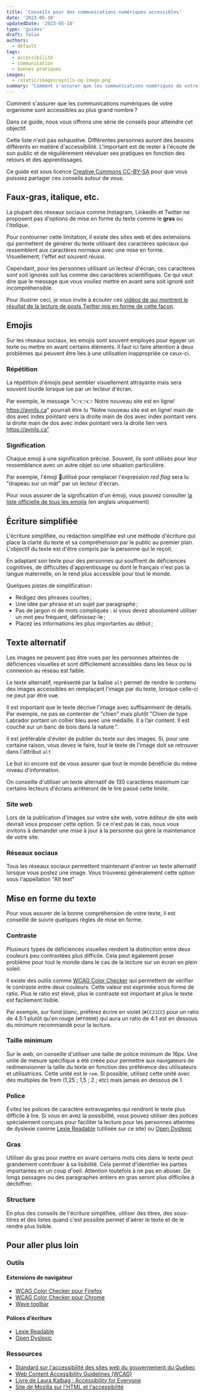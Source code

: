 ```yaml
---
title: 'Conseils pour des communications numériques accessibles'
date: '2023-05-10'
updatedDate: '2023-05-10'
type: 'guides'
draft: false
authors:
  - default
tags:
  - accessibilité
  - communication
  - bonnes pratiques
images:
  - /static/images/aynils-og-image.png
summary: "Comment s'assurer que les communications numériques de votre organisme sont accessibles au plus grand nombre ? Dans ce guide, nous vous offrons une série de conseils pour atteindre cet objectif."
---
```


Comment s'assurer que les communications numériques de votre organisme sont accessibles au plus grand nombre ?

Dans ce guide, nous vous offrons une série de conseils pour atteindre cet objectif.

Cette liste n'est pas exhaustive. Différentes personnes auront des besoins différents en matière d'accessibilité. L'important est de rester à l'écoute de son public et de régulièrement réévaluer ses pratiques en fonction des retours et des apprentissages.

Ce guide est sous licence [Creative Commons CC-BY-SA](https://creativecommons.org/licenses/by-sa/4.0/deed.fr) pour que vous puissiez partager ces conseils autour de vous.

<TOCInline toc={props.toc} toHeading={3} asDisclosure={true} />

## Faux-gras, italique, etc.

La plupart des réseaux sociaux comme Instagram, LinkedIn et Twitter ne proposent pas d'options de mise en forme du texte comme le **gras** ou l'_italique_.

Pour contourner cette limitation, il existe des sites web et des extensions qui permettent de générer du texte utilisant des caractères spéciaux qui ressemblent aux caractères normaux avec une mise en forme. Visuellement, l'effet est souvent réussi.

Cependant, pour les personnes utilisant un lecteur d'écran, ces caractères sont soit ignorés soit lus comme des caractères scientifiques. Ce qui veut dire que le message que vous vouliez mettre en avant sera soit ignoré soit incompréhensible.

Pour illustrer ceci, je vous invite à écouter ces [vidéos de qui montrent le résultat de la lecture de posts Twitter mis en forme de cette façon](https://adrianroselli.com/2021/10/reference-srs-and-extended-characters.html).

## Emojis

Sur les réseaux sociaux, les emojis sont souvent employés pour égayer un texte ou mettre en avant certains éléments.
Il faut ici faire attention à deux problèmes qui peuvent être liés à une utilisation inappropriée ce ceux-ci.

### Répétition

La répétition d'émojis peut sembler visuellement attrayante mais sera souvent lourde lorsque lue par un lecteur d'écran.

Par exemple, le message "👉👉👉 Notre nouveau site est en ligne! https://aynils.ca" pourrait être lu “Notre nouveau site est en ligne! ​main de dos avec index pointant vers la droite main de dos avec index pointant vers la droite main de dos avec index pointant vers la droite lien vers https://aynils.ca”

### Signification

Chaque emoji à une signification précise. Souvent, ils sont utilisés pour leur ressemblance avec un autre objet ou une situation particulière.

Par exemple, l'émoji 🚩utilisé pour remplacer l'expression _red flag_ sera lu "drapeau sur un mât" par un lecteur d'écran.

Pour vous assurer de la signification d'un émoji, vous pouvez consulter [la liste officielle de tous les emojis](https://unicode.org/emoji/charts/full-emoji-list.html) (en anglais uniquement)

## Écriture simplifiée

L'écriture simplifiée, ou rédaction simplifiée est une méthode d'écriture qui place la clarté du texte et sa compréhension par le public au premier plan. L'objectif du texte est d'être compris par la personne qui le reçoit.

En adaptant son texte pour des personnes qui souffrent de déficiences cognitives, de difficultés d'apprentissage ou dont le français n'est pas la langue maternelle, on le rend plus accessible pour tout le monde.

Quelques pistes de simplification :

- Rédigez des phrases courtes ;
- Une idée par phrase et un sujet par paragraphe ;
- Pas de jargon ni de mots compliqués : si vous devez absolument utiliser un mot peu fréquent, définissez-le ;
- Placez les informations les plus importantes au début ;

## Texte alternatif

Les images ne peuvent pas être vues par les personnes atteintes de déficiences visuelles et sont difficilement accessibles dans les lieux ou la connexion au réseau est faible.

Le texte alternatif, représenté par la balise `alt` permet de rendre le contenu des images accessibles en remplaçant l'image par du texte, lorsque celle-ci ne peut par être vue.

Il est important que le texte décrive l'image avec suffisamment de détails. Par exemple, ne pas se contenter de "chien" mais plutôt "​Chien de type Labrador portant un collier bleu avec une médaille. Il a l’air content. Il est couché sur un banc de bois dans la nature.".

Il est préférable d'éviter de publier du texte sur des images. Si, pour une certaine raison, vous devez le faire, tout le texte de l'image doit se retrouver dans l'attribut `alt`

Le but ici encore est de vous assurer que tout le monde bénéficie du même niveau d'information.

On conseille d'utiliser un texte alternatif de 130 caractères maximum car certains lecteurs d'écrans arrêteront de le lire passé cette limite.

### Site web

Lors de la publication d'images sur votre site web, votre éditeur de site web devrait vous proposer cette option. Si ce n'est pas le cas, nous vous invitons à demander une mise à jour à la personne qui gère la maintenance de votre site.

### Réseaux sociaux

Tous les réseaux sociaux permettent maintenant d'entrer un texte alternatif lorsque vous postez une image. Vous trouverez généralement cette option sous l'appellation "Alt text"

## Mise en forme du texte

Pour vous assurer de la bonne compréhension de votre texte, il est conseillé de suivre quelques règles de mise en forme.

### Contraste

Plusieurs types de déficiences visuelles rendent la distinction entre deux couleurs peu contrastées plus difficile. Cela peut également poser problème pour tout le monde dans le cas de la lecture sur un écran en plein soleil.

Il existe des outils comme [WCAG Color Checker](https://addons.mozilla.org/en-US/firefox/addon/wcag-contrast-checker/) qui permettent de vérifier le contraste entre deux couleurs. Cette valeur est exprimée sous forme de ratio. Plus le ratio est élevé, plus le contraste est important et plus le texte est facilement lisible.

Par exemple, sur fond blanc, préférez écrire en violet (`#CC21CC`) pour un ratio de 4.5:1 plutôt qu'en rouge (`#FF0000`) qui aura un ratio de 4:1 est en dessous du minimum recommandé pour la lecture.

### Taille minimum

Sur le web, on conseille d'utiliser une taille de police minimum de 16px. Une unité de mesure spécifique a été créée pour permettre aux navigateurs de redimensionner la taille du texte en fonction des préférence des utilisateurs et utilisatrices. Cette unité est le `rem`. Si possible, utilisez cette unité avec des multiples de 1rem (1,25 ; 1,5 ; 2 ; etc) mais jamais en dessous de 1.

### Police

Évitez les polices de caractère extravagantes qui rendront le texte plus difficile à lire.
Si vous en avez la possibilité, vous pouvez utiliser des polices spécialement conçues pour faciliter la lecture pour les personnes atteintes de dyslexie comme [Lexie Readable](http://www.k-type.com/fonts/lexie-readable/) (utilisée sur ce site) ou [Open Dyslexic](https://opendyslexic.org/)

### Gras

Utiliser du gras pour mettre en avant certains mots clés dans le texte peut grandement contribuer à sa lisibilité. Cela permet d'identifier les parties importantes en un coup d'oeil.
Attention toutefois à ne pas en abuser. De longs passages ou des paragraphes entiers en gras seront plus difficiles à déchiffrer.

### Structure

En plus des conseils de l'écriture simplifiée, utiliser des titres, des sous-titres et des listes quand c'est possible permet d'aérer le texte et de le rendre plus lisible.

## Pour aller plus loin

### Outils

#### Extensions de navigateur

- [WCAG Color Checker pour Firefox](https://addons.mozilla.org/en-US/firefox/addon/wcag-contrast-checker/)
- [WCAG Color Checker pour Chrome](https://chrome.google.com/webstore/detail/wcag-color-contrast-check/plnahcmalebffmaghcpcmpaciebdhgdf)
- [Wave toolbar](https://wave.webaim.org/extension/)

#### Polices d’écriture

- [Lexie Readable](http://www.k-type.com/fonts/lexie-readable/)
- [Open Dyslexic](https://opendyslexic.org/)

### Ressources

- [Standard sur l'accessibilité des sites web du gouvernement du Québec](https://www.tresor.gouv.qc.ca/fileadmin/PDF/ressources_informationnelles/AccessibiliteWeb/standard-access-web.pdf)
- [Web Content Accessibility Guidelines (WCAG) ](https://www.w3.org/WAI/standards-guidelines/wcag/fr)
- [Livre de Laura Kalbag : Accessibility for Everyone ](https://abookapart.com/products/accessibility-for-everyone)
- [Site de Mozilla sur l'HTML et l'accessibilité ](https://developer.mozilla.org/fr/docs/Learn/Accessibility/HTML)
